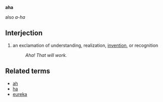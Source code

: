 '''aha'''
;also ''a-ha''
==Interjection==
# an exclamation of understanding, realization, [[invent]]ion, or recognition
#: ''Aha! That will work.''

==Related terms==
*[[ah]]
*[[ha]]
*[[eureka]]